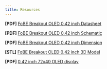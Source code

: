 ```yaml
---
title: Resources
---
```


**[PDF]** [FoBE Breakout OLED 0.42 inch Datasheet](/assets/files/f2203/f2203.prj.datasheet.r1a.pdf)

**[PDF]** [FoBE Breakout OLED 0.42 inch Schematic](/assets/files/f2203/f2203.prj.sch.r1a.pdf)

**[PDF]** [FoBE Breakout OLED 0.42 inch Dimension](/assets/files/f2203/f2203.prj.dim.r1a.pdf)

**[STL]** [FoBE Breakout OLED 0.42 inch 3D Model](/assets/files/f2203/f2203.prj.model.r1a.stl)

**[PDF]** [0.42 inch 72x40 OLED display](https://www.alibaba.com/product-detail/0-42-inch-72x40-OLED-display_1600509474347.html?spm=a2700.shop_plgr.41413.1.7dba7121Wq0z11)

